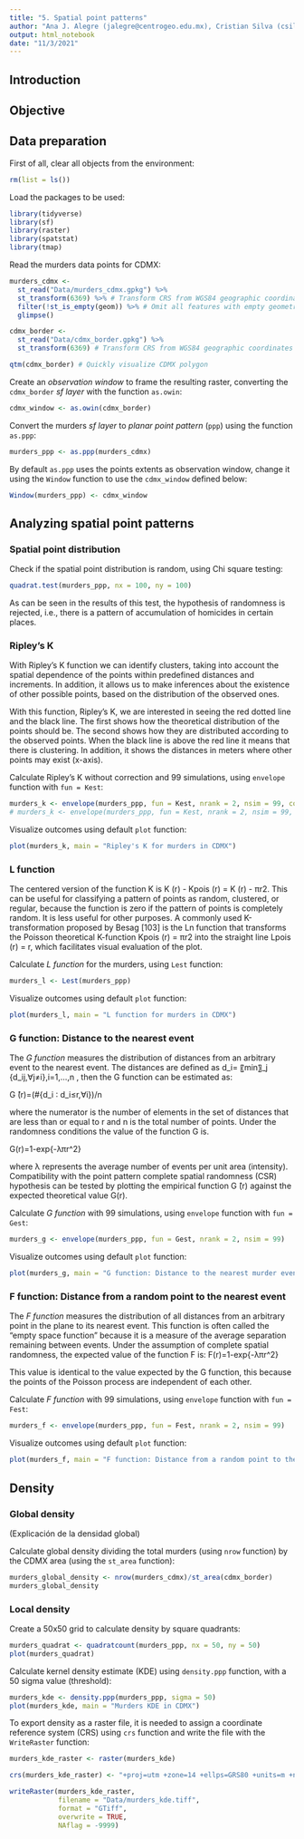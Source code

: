 ```yaml
---
title: "5. Spatial point patterns"
author: "Ana J. Alegre (jalegre@centrogeo.edu.mx), Cristian Silva (csilva@centrogeo.edu.mx)"
output: html_notebook
date: "11/3/2021"
---
```


## Introduction

## Objective

## Data preparation

First of all, clear all objects from the environment:
```r
rm(list = ls())
```

Load the packages to be used:
```r
library(tidyverse)
library(sf)
library(raster)
library(spatstat)
library(tmap)
```

Read the murders data points for CDMX:
```r
murders_cdmx <-
  st_read("Data/murders_cdmx.gpkg") %>% 
  st_transform(6369) %>% # Transform CRS from WGS84 geographic coordinates to projected Mexico ITRF2008 UTM Z14N
  filter(!st_is_empty(geom)) %>% # Omit all features with empty geometry
  glimpse()
```

```r
cdmx_border <-
  st_read("Data/cdmx_border.gpkg") %>% 
  st_transform(6369) # Transform CRS from WGS84 geographic coordinates to projected Mexico ITRF2008 UTM Z14N

qtm(cdmx_border) # Quickly visualize CDMX polygon
```
Create an *observation window* to frame the resulting raster, converting the `cdmx_border` *sf layer* with the function `as.owin`:
```r
cdmx_window <- as.owin(cdmx_border)
```

Convert the murders *sf layer* to *planar point pattern* (`ppp`) using the function `as.ppp`:
```r
murders_ppp <- as.ppp(murders_cdmx)
```

By default `as.ppp` uses the points extents as observation window, change it using the `Window` function to use the `cdmx_window` defined below:
```r
Window(murders_ppp) <- cdmx_window
```

## Analyzing spatial point patterns

### Spatial point distribution

Check if the spatial point distribution is random, using Chi square testing:
```r
quadrat.test(murders_ppp, nx = 100, ny = 100)
```

As can be seen in the results of this test, the hypothesis of randomness is rejected, i.e., there is a pattern of accumulation of homicides in certain places.

### Ripley's K

With Ripley's K function we can identify clusters, taking into account the spatial dependence of the points within predefined distances and increments. In addition, it allows us to make inferences about the existence of other possible points, based on the distribution of the observed ones.

With this function, Ripley's K, we are interested in seeing the red dotted line and the black line. The first shows how the theoretical distribution of the points should be. The second shows how they are distributed according to the observed points. When the black line is above the red line it means that there is clustering. In addition, it shows the distances in meters where other points may exist (x-axis).

Calculate Ripley's K without correction and 99 simulations, using `envelope` function with `fun = Kest`:
```r
murders_k <- envelope(murders_ppp, fun = Kest, nrank = 2, nsim = 99, correction = "none") # Without correction
# murders_k <- envelope(murders_ppp, fun = Kest, nrank = 2, nsim = 99, correction = "best") # Optionally using correction
```

Visualize outcomes using default `plot` function:
```r
plot(murders_k, main = "Ripley's K for murders in CDMX")
```

### L function

The centered version of the function K is K (r) - Kpois (r) = K (r) - πr2. This can be useful for classifying a pattern of points as random, clustered, or regular, because the function is zero if the pattern of points is completely random. It is less useful for other purposes.
A commonly used K-transformation proposed by Besag [103] is the Ln function that transforms the Poisson theoretical K-function Kpois (r) = πr2 into the straight line Lpois (r) = r, which facilitates visual evaluation of the plot.

Calculate *L function* for the murders, using `Lest` function:
```r
murders_l <- Lest(murders_ppp)
```

Visualize outcomes using default `plot` function:
```r
plot(murders_l, main = "L function for murders in CDMX")
```

### G function: Distance to the nearest event

The *G function* measures the distribution of distances from an arbitrary event to the nearest event. The distances are defined as d_i= 〖min〗_j {d_ij,∀j≠i},i=1,...,n , then the G function can be estimated as:

G ̂(r)=(#{d_i ∶ d_i≤r,∀i})/n

where the numerator is the number of elements in the set of distances that are less than or equal to r and n is the total number of points. Under the randomness conditions the value of the function G is.

G(r)=1-exp{-λπr^2}

where λ represents the average number of events per unit area (intensity). Compatibility with the point pattern complete spatial randomness (CSR) hypothesis can be tested by plotting the empirical function G ̂(r) against the expected theoretical value G(r).

Calculate *G function* with 99 simulations, using `envelope` function with `fun = Gest`:
```r
murders_g <- envelope(murders_ppp, fun = Gest, nrank = 2, nsim = 99)
```

Visualize outcomes using default `plot` function:
```r
plot(murders_g, main = "G function: Distance to the nearest murder event in CDMX")
```

### F function: Distance from a random point to the nearest event

The *F function* measures the distribution of all distances from an arbitrary point in the plane to its nearest event. This function is often called the "empty space function" because it is a measure of the average separation remaining between events. Under the assumption of complete spatial randomness, the expected value of the function F is: F(r)=1-exp{-λπr^2}

This value is identical to the value expected by the G function, this because the points of the Poisson process are independent of each other.

Calculate *F function* with 99 simulations, using `envelope` function with `fun = Fest`:
```r
murders_f <- envelope(murders_ppp, fun = Fest, nrank = 2, nsim = 99)
```

Visualize outcomes using default `plot` function:
```r
plot(murders_f, main = "F function: Distance from a random point to the nearest murder event in CDMX")
```

## Density

### Global density

(Explicación de la densidad global)

Calculate global density dividing the total murders (using `nrow` function) by the CDMX area (using the `st_area` function):

```r
murders_global_density <- nrow(murders_cdmx)/st_area(cdmx_border)
murders_global_density
```

### Local density

Create a 50x50 grid to calculate density by square quadrants:

```r
murders_quadrat <- quadratcount(murders_ppp, nx = 50, ny = 50)
plot(murders_quadrat)
```

Calculate kernel density estimate (KDE) using `density.ppp` function, with a 50 sigma value (threshold):
```r
murders_kde <- density.ppp(murders_ppp, sigma = 50)
plot(murders_kde, main = "Murders KDE in CDMX")
```

To export density as a raster file, it is needed to assign a coordinate reference system (CRS) using `crs` function and write the file with the `WriteRaster` function:
```r
murders_kde_raster <- raster(murders_kde)

crs(murders_kde_raster) <- "+proj=utm +zone=14 +ellps=GRS80 +units=m +no_defs"

writeRaster(murders_kde_raster,
            filename = "Data/murders_kde.tiff",
            format = "GTiff",
            overwrite = TRUE,
            NAflag = -9999)
```


